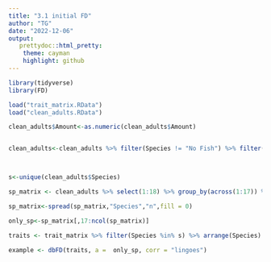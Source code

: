 ```yaml
---
title: "3.1 initial FD"
author: "TG"
date: "2022-12-06"
output:
   prettydoc::html_pretty:
    theme: cayman
    highlight: github
---
```


```r
library(tidyverse)
library(FD)

```

```r

load("trait_matrix.RData")
load("clean_adults.RData")

```

```r
clean_adults$Amount<-as.numeric(clean_adults$Amount)


clean_adults<-clean_adults %>% filter(Species != "No Fish") %>% filter(Amount != "0")



s<-unique(clean_adults$Species)

sp_matrix <- clean_adults %>% select(1:18) %>% group_by(across(1:17)) %>% summarise("n" = sum(Amount))

sp_matrix<-spread(sp_matrix,"Species","n",fill = 0)

only_sp<-sp_matrix[,17:ncol(sp_matrix)]

traits <- trait_matrix %>% filter(Species %in% s) %>% arrange(Species) %>% select(-c(2:4),-10,-11)%>% remove_rownames %>% column_to_rownames(var="Species")


```




```r
example <- dbFD(traits, a =  only_sp, corr = "lingoes") 
```

